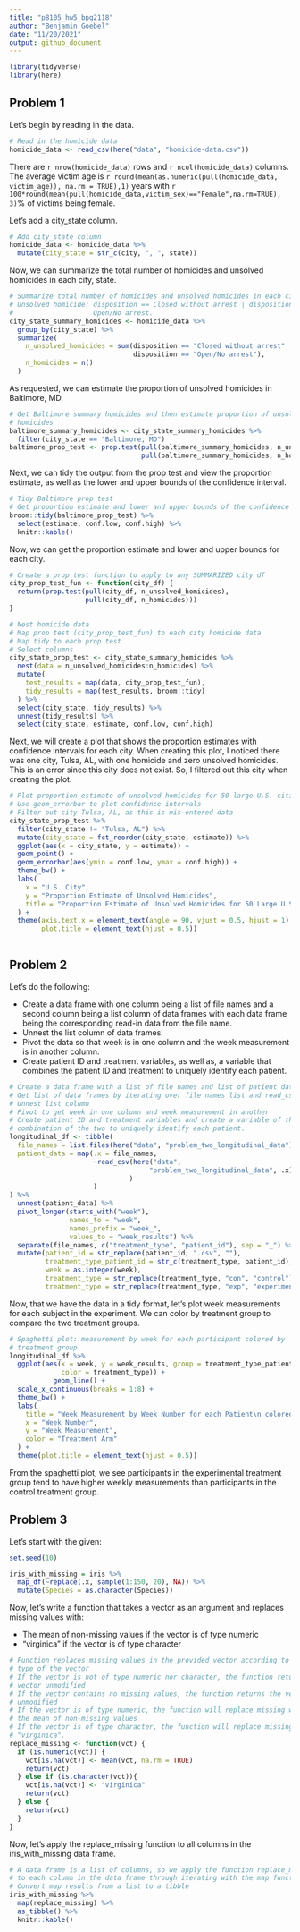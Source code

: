 ```yaml
---
title: "p8105_hw5_bpg2118"
author: "Benjamin Goebel"
date: "11/20/2021"
output: github_document
---
```


```r
library(tidyverse)
library(here)
```

## Problem 1

Let's begin by reading in the data.
```r
# Read in the homicide data
homicide_data <- read_csv(here("data", "homicide-data.csv"))
```
There are `r nrow(homicide_data)` rows and `r ncol(homicide_data)` columns. The
average victim age is 
`r round(mean(as.numeric(pull(homicide_data, victim_age)), na.rm = TRUE),1)` 
years with 
`r 100*round(mean(pull(homicide_data,victim_sex)=="Female",na.rm=TRUE), 3)`% of 
victims being female.

Let's add a city_state column.
```r
# Add city_state column
homicide_data <- homicide_data %>%
  mutate(city_state = str_c(city, ", ", state))
```

Now, we can summarize the total number of homicides and unsolved homicides in 
each city, state.
```r
# Summarize total number of homicides and unsolved homicides in each city, state
# Unsolved homicide: disposition == Closed without arrest | disposition ==
#                    Open/No arrest.
city_state_summary_homicides <- homicide_data %>%
  group_by(city_state) %>%
  summarize(
    n_unsolved_homicides = sum(disposition == "Closed without arrest" |
                               disposition == "Open/No arrest"),
    n_homicides = n()
  )
```

As requested, we can estimate the proportion of unsolved homicides in 
Baltimore, MD.
```r
# Get Baltimore summary homicides and then estimate proportion of unsolved
# homicides
baltimore_summary_homicides <- city_state_summary_homicides %>%
  filter(city_state == "Baltimore, MD")
baltimore_prop_test <- prop.test(pull(baltimore_summary_homicides, n_unsolved_homicides),
                                 pull(baltimore_summary_homicides, n_homicides))
```

Next, we can tidy the output from the prop test and view the proportion 
estimate, as well as the lower and upper bounds of the confidence interval.

```r
# Tidy Baltimore prop test
# Get proportion estimate and lower and upper bounds of the confidence interval
broom::tidy(baltimore_prop_test) %>%
  select(estimate, conf.low, conf.high) %>%
  knitr::kable()
```
Now, we can get the proportion estimate and lower and upper bounds for each
city.

```r
# Create a prop test function to apply to any SUMMARIZED city df
city_prop_test_fun <- function(city_df) {
  return(prop.test(pull(city_df, n_unsolved_homicides), 
                   pull(city_df, n_homicides)))
}

# Nest homicide data
# Map prop test (city_prop_test_fun) to each city homicide data
# Map tidy to each prop test
# Select columns
city_state_prop_test <- city_state_summary_homicides %>%
  nest(data = n_unsolved_homicides:n_homicides) %>%
  mutate(
    test_results = map(data, city_prop_test_fun),
    tidy_results = map(test_results, broom::tidy)
  ) %>%
  select(city_state, tidy_results) %>%
  unnest(tidy_results) %>%
  select(city_state, estimate, conf.low, conf.high)
```
Next, we will create a plot that shows the proportion estimates with 
confidence intervals for each city. When creating this plot, I noticed there
was one city, Tulsa, AL, with one homicide and zero unsolved homicides. This
is an error since this city does not exist. So, I filtered out this city
when creating the plot.

```r
# Plot proportion estimate of unsolved homicides for 50 large U.S. cities
# Use geom_errorbar to plot confidence intervals
# Filter out city Tulsa, AL, as this is mis-entered data
city_state_prop_test %>%
  filter(city_state != "Tulsa, AL") %>%
  mutate(city_state = fct_reorder(city_state, estimate)) %>%
  ggplot(aes(x = city_state, y = estimate)) +
  geom_point() +
  geom_errorbar(aes(ymin = conf.low, ymax = conf.high)) +
  theme_bw() +
  labs(
    x = "U.S. City",
    y = "Proportion Estimate of Unsolved Homicides",
    title = "Proportion Estimate of Unsolved Homicides for 50 Large U.S. Cities"
  ) +
  theme(axis.text.x = element_text(angle = 90, vjust = 0.5, hjust = 1),
        plot.title = element_text(hjust = 0.5))
  
```

## Problem 2

Let's do the following:  

*   Create a data frame with one column being a list of file names and a
second column being a list column of data frames with each data frame being
the corresponding read-in data from the file name.  
*   Unnest the list column of data frames.  
*   Pivot the data so that week is in one column and the week measurement is in
another column.  
*   Create patient ID and treatment variables, as well as, a variable that
combines the patient ID and treatment to uniquely identify each patient.

```r
# Create a data frame with a list of file names and list of patient data frames
# Get list of data frames by iterating over file names list and read_csv
# Unnest list column
# Pivot to get week in one column and week measurement in another
# Create patient ID and treatment variables and create a variable of the
# combination of the two to uniquely identify each patient.
longitudinal_df <- tibble(
  file_names = list.files(here("data", "problem_two_longitudinal_data")),
  patient_data = map(.x = file_names, 
                     ~read_csv(here("data", 
                                   "problem_two_longitudinal_data", .x)
                              )
                     )
) %>%
  unnest(patient_data) %>%
  pivot_longer(starts_with("week"),
               names_to = "week",
               names_prefix = "week_",
               values_to = "week_results") %>%
  separate(file_names, c("treatment_type", "patient_id"), sep = "_") %>%
  mutate(patient_id = str_replace(patient_id, ".csv", ""),
         treatment_type_patient_id = str_c(treatment_type, patient_id),
         week = as.integer(week),
         treatment_type = str_replace(treatment_type, "con", "control"),
         treatment_type = str_replace(treatment_type, "exp", "experimental"))
```
Now, that we have the data in a tidy format, let's plot week measurements 
for each subject in the experiment. We can color by treatment group
to compare the two treatment groups.
```r
# Spaghetti plot: measurement by week for each participant colored by
# treatment group
longitudinal_df %>%
  ggplot(aes(x = week, y = week_results, group = treatment_type_patient_id,
             color = treatment_type)) +
           geom_line() +
  scale_x_continuous(breaks = 1:8) +
  theme_bw() +
  labs(
    title = "Week Measurement by Week Number for each Patient\n colored by Treatment Arm",
    x = "Week Number",
    y = "Week Measurement",
    color = "Treatment Arm"
  ) +
  theme(plot.title = element_text(hjust = 0.5))
```

From the spaghetti plot, we see participants in the experimental treatment
group tend to have higher weekly measurements than participants in
the control treatment group.

## Problem 3
Let's start with the given:

```r
set.seed(10)

iris_with_missing = iris %>% 
  map_df(~replace(.x, sample(1:150, 20), NA)) %>%
  mutate(Species = as.character(Species))
```

Now, let's write a function that takes a vector as an argument and replaces 
missing values with:  

*   The mean of non-missing values if the vector is of type numeric  
*   "virginica" if the vector is of type character
```r
# Function replaces missing values in the provided vector according to the
# type of the vector
# If the vector is not of type numeric nor character, the function returns the
# vector unmodified
# If the vector contains no missing values, the function returns the vector
# unmodified
# If the vector is of type numeric, the function will replace missing with
# the mean of non-missing values
# If the vector is of type character, the function will replace missing with
# "virginica".
replace_missing <- function(vct) {
  if (is.numeric(vct)) {
    vct[is.na(vct)] <- mean(vct, na.rm = TRUE)
    return(vct)
  } else if (is.character(vct)){
    vct[is.na(vct)] <- "virginica"
    return(vct)
  } else {
    return(vct)
  }
}
```

Now, let's apply the replace_missing function to all columns in the 
iris_with_missing data frame.
```r
# A data frame is a list of columns, so we apply the function replace_missing
# to each column in the data frame through iterating with the map function
# Convert map results from a list to a tibble
iris_with_missing %>%
  map(replace_missing) %>%
  as_tibble() %>%
  knitr::kable()
```


